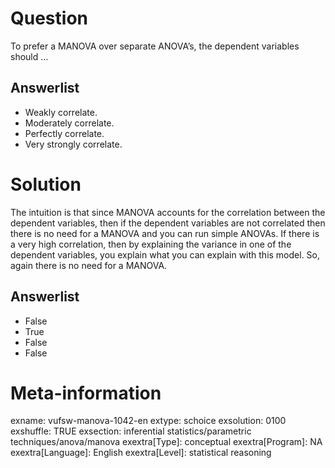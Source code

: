 Question
========
To prefer a MANOVA over separate ANOVA's, the dependent variables should
…

Answerlist
----------
* Weakly correlate.
* Moderately correlate.
* Perfectly correlate.
* Very strongly correlate.

Solution
========





The intuition is that since MANOVA accounts for the correlation between
the dependent variables, then if the dependent variables are not
correlated then there is no need for a MANOVA and you can run simple
ANOVAs. If there is a very high correlation, then by explaining the
variance in one of the dependent variables, you explain what you can
explain with this model. So, again there is no need for a MANOVA.




Answerlist
----------
* False
* True
* False
* False

Meta-information
================
exname: vufsw-manova-1042-en
extype: schoice
exsolution: 0100
exshuffle: TRUE
exsection: inferential statistics/parametric techniques/anova/manova
exextra[Type]: conceptual
exextra[Program]: NA
exextra[Language]: English
exextra[Level]: statistical reasoning


